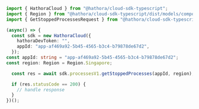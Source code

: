 ```typescript GetStoppedProcesses.ts
import { HathoraCloud } from "@hathora/cloud-sdk-typescript";
import { Region } from "@hathora/cloud-sdk-typescript/dist/models/components";
import { GetStoppedProcessesRequest } from "@hathora/cloud-sdk-typescript/dist/models/operations";

(async() => {
  const sdk = new HathoraCloud({
    hathoraDevToken: "",
    appId: "app-af469a92-5b45-4565-b3c4-b79878de67d2",
  });
const appId: string = "app-af469a92-5b45-4565-b3c4-b79878de67d2";
const region: Region = Region.Singapore;

  const res = await sdk.processesV1.getStoppedProcesses(appId, region);

  if (res.statusCode == 200) {
    // handle response
  }
})();
```
